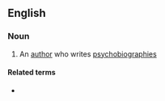 ==English==

===Noun===
{{en-noun}}

# An [[author]] who writes [[psychobiography|psychobiographies]]

====Related terms====
* {{l|en|psychobiographical}}